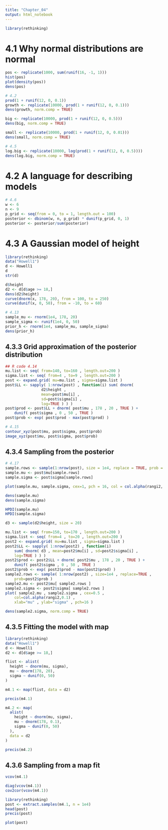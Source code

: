 ```yaml
---
title: "Chapter_04"
output: html_notebook
---
```


```r
library(rethinking)
```


# 4.1 Why normal distributions are normal

```r
pos <- replicate(1000, sum(runif(16, -1, 1)))
hist(pos)
plot(density(pos))
dens(pos)
```

```r
# 4.2
prod(1 + runif(12, 0, 0.1))
growth <- replicate(10000, prod(1 + runif(12, 0, 0.1)))
dens(growth, norm.comp = TRUE)

big <- replicate(10000, prod(1 + runif(12, 0, 0.5)))
dens(big, norm.comp = TRUE)

small <- replicate(10000, prod(1 + runif(12, 0, 0.01)))
dens(small, norm.comp = TRUE)
```

```r
# 4.5
log.big <- replicate(10000, log(prod(1 + runif(12, 0, 0.5))))
dens(log.big, norm.comp = TRUE)
```


# 4.2 A language for describing models

```r
# 4.6
w <- 6
n <- 9
p_grid <- seq(from = 0, to = 1, length.out = 100)
posterior <- dbinom(w, n, p_grid) * dunif(p_grid, 0, 1)
posterior <- posterior/sum(posterior)

```

# 4.3 A Gaussian model of height

```r
library(rethinking)
data("Howell1")
d <- Howell1
d
str(d)
```

```r
d$height
d2 <- d[d$age >= 18,]
dens(d2$height)
curve(dnorm(x, 178, 20), from = 100, to = 250)
curve(dunif(x, 0, 50), from = -10, to = 60)
```

```r
# 4.13
sample_mu <- rnorm(1e4, 178, 20)
sample_sigma <- runif(1e4, 0, 50)
prior_h <- rnorm(1e4, sample_mu, sample_sigma)
dens(prior_h)
```

## 4.3.3 Grid approximation of the posterior distribution

```r
## R code 4.14
mu.list <- seq( from=140, to=160 , length.out=200 )
sigma.list <- seq( from=4 , to=9 , length.out=200 )
post <- expand.grid( mu=mu.list , sigma=sigma.list )
post$LL <- sapply( 1:nrow(post) , function(i) sum( dnorm(
                d2$height ,
                mean=post$mu[i] ,
                sd=post$sigma[i] ,
                log=TRUE ) ) )
post$prod <- post$LL + dnorm( post$mu , 178 , 20 , TRUE ) +
    dunif( post$sigma , 0 , 50 , TRUE )
post$prob <- exp( post$prod - max(post$prod) )

```

```r
# 4.15
contour_xyz(post$mu, post$sigma, post$prob)
image_xyz(post$mu, post$sigma, post$prob)
```

## 4.3.4 Sampling from the posterior

```r
# 4.17
sample.rows <- sample(1:nrow(post), size = 1e4, replace = TRUE, prob = post$prob)
sample.mu <- post$mu[sample.rows]
sample.sigma <- post$sigma[sample.rows]

plot(sample.mu, sample.sigma, cex=1, pch = 16, col = col.alpha(rangi2, 0.1))

```

```r
dens(sample.mu)
dens(sample.sigma)
```

```r
HPDI(sample.mu)
HPDI(sample.sigma)
```

```r
d3 <- sample(d2$height, size = 20)
```

```r
mu.list <- seq( from=150, to=170 , length.out=200 )
sigma.list <- seq( from=4 , to=20 , length.out=200 )
post2 <- expand.grid( mu=mu.list , sigma=sigma.list )
post2$LL <- sapply( 1:nrow(post2) , function(i)
    sum( dnorm( d3 , mean=post2$mu[i] , sd=post2$sigma[i] ,
    log=TRUE ) ) )
post2$prod <- post2$LL + dnorm( post2$mu , 178 , 20 , TRUE ) +
    dunif( post2$sigma , 0 , 50 , TRUE )
post2$prob <- exp( post2$prod - max(post2$prod) )
sample2.rows <- sample( 1:nrow(post2) , size=1e4 , replace=TRUE ,
    prob=post2$prob )
sample2.mu <- post2$mu[ sample2.rows ]
sample2.sigma <- post2$sigma[ sample2.rows ]
plot( sample2.mu , sample2.sigma , cex=0.5 ,
    col=col.alpha(rangi2,0.1) ,
    xlab="mu" , ylab="sigma" , pch=16 )
```

```r
dens(sample2.sigma, norm.comp = TRUE)
```

## 4.3.5 Fitting the model with map
```r
library(rethinking)
data("Howell1")
d <- Howell1
d2 <- d[d$age >= 18,]
```

```r
flist <- alist(
  height ~ dnorm(mu, sigma),
  mu ~ dnorm(178, 20),
  sigma ~ dunif(0, 50)
)

m4.1 <- map(flist, data = d2)

precis(m4.1)
```

```r
m4.2 <- map(
  alist(
    height ~ dnorm(mu, sigma),
    mu ~ dnorm(178, 0.1),
    sigma ~ dunif(0, 50)
  ), 
  data = d2
)

precis(m4.2)
```

## 4.3.6 Sampling from a map fit
```r
vcov(m4.1)
```

```r
diag(vcov(m4.1))
cov2cor(vcov(m4.1))
```

```r
library(rethinking)
post <- extract.samples(m4.1, n = 1e4)
head(post)
precis(post)
```

```r
plot(post)
```

